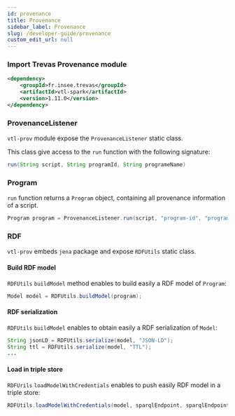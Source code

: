 ```yaml
---
id: provenance
title: Provenance
sidebar_label: Provenance
slug: /developer-guide/provenance
custom_edit_url: null
---
```


### Import Trevas Provenance module

```xml
<dependency>
    <groupId>fr.insee.trevas</groupId>
    <artifactId>vtl-spark</artifactId>
    <version>1.11.0</version>
</dependency>
```

### ProvenanceListener

`vtl-prov` module expose the `ProvenanceListener` static class.

This class give access to the `run` function with the following signature:

```java
run(String script, String programId, String programeName)
```

### Program

`run` function returns a `Program` object, containing all provenance information of a script.

```java
Program program = ProvenanceListener.run(script, "program-id", "program-name");
```

### RDF

`vtl-prov` embeds `jena` package and expose `RDFUtils` static class.

#### Build RDF model

`RDFUtils` `buildModel` method enables to build easily a RDF model of `Program`:

```java
Model model = RDFUtils.buildModel(program);
```

#### RDF serialization

`RDFUtils` `buildModel` enables to obtain easily a RDF serialization of `Model`:

```java
String jsonLD = RDFUtils.serialize(model, "JSON-LD");
String ttl = RDFUtils.serialize(model, "TTL");
...
```

#### Load in triple store

`RDFUrils` `loadModelWithCredentials` enables to push easily RDF model in a triple store:

```java
RDFUtils.loadModelWithCredentials(model, sparqlEndpoint, sparqlEndpointUser, sparlqEndpointPassword);
```
